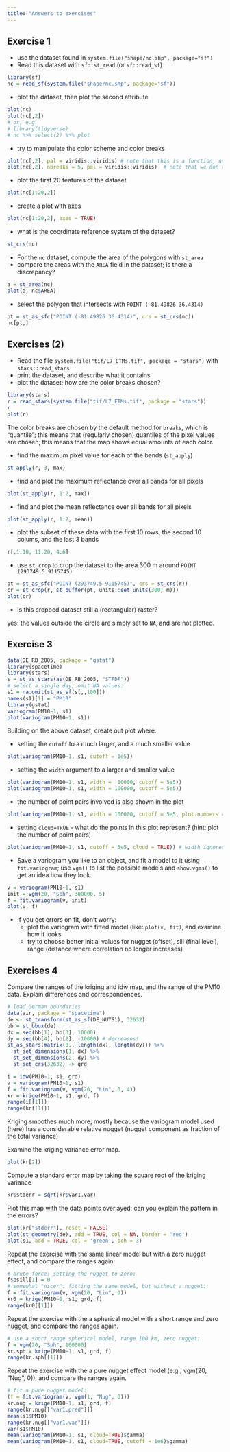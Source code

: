 ```yaml
---
title: "Answers to exercises"
---
```


## Exercise  1

* use the dataset found in `system.file("shape/nc.shp", package="sf")`
* Read this dataset with `sf::st_read` (or `sf::read_sf`)

```r
library(sf)
nc = read_sf(system.file("shape/nc.shp", package="sf"))
```

* plot the dataset, then plot the second attribute
```r
plot(nc)
plot(nc[,2])
# or, e.g. 
# library(tidyverse)
# nc %>% select(2) %>% plot
```

* try to manipulate the color scheme and color breaks

```r
plot(nc[,2], pal = viridis::viridis) # note that this is a function, not a set of colors
plot(nc[,2], nbreaks = 5, pal = viridis::viridis)  # note that we don't get exactly 5, because of "pretty" style
```

* plot the first 20 features of the dataset

```r
plot(nc[1:20,2])
```

* create a plot with axes

```r
plot(nc[1:20,2], axes = TRUE)
```

* what is the coordinate reference system of the dataset?

```r
st_crs(nc)
```

* For the `nc` dataset, compute the area of the polygons with `st_area`
* compare the areas with the `AREA` field in the dataset; is there a discrepancy?
```r
a = st_area(nc)
plot(a, nc$AREA)
```

* select the polygon that intersects with `POINT (-81.49826 36.4314)`
```r
pt = st_as_sfc("POINT (-81.49826 36.4314)", crs = st_crs(nc))
nc[pt,]
```

## Exercises (2)

* Read the file `system.file("tif/L7_ETMs.tif", package = "stars")` with `stars::read_stars`
* print the dataset, and describe what it contains
* plot the dataset; how are the color breaks chosen?
```r
library(stars)
r = read_stars(system.file("tif/L7_ETMs.tif", package = "stars"))
r
plot(r)
```

The color breaks are chosen by the default method for `breaks`, which is "quantile"; this
means that (regularly chosen) quantiles of the pixel values are chosen; this means that the
map shows equal amounts of each color.

* find the maximum pixel value for each of the bands (`st_apply`)

```r
st_apply(r, 3, max)
```
* find and plot the maximum reflectance over all bands for all pixels
```r
plot(st_apply(r, 1:2, max))
```
* find and plot the mean reflectance over all bands for all pixels
```r
plot(st_apply(r, 1:2, mean))
```
* plot the subset of these data with the first 10 rows, the second 10 colums, and the last 3 bands
```r
r[,1:10, 11:20, 4:6]
```
* use `st_crop` to crop the dataset to the area 300 m around `POINT (293749.5 9115745)`
```r
pt = st_as_sfc("POINT (293749.5 9115745)", crs = st_crs(r))
cr = st_crop(r, st_buffer(pt, units::set_units(300, m)))
plot(cr)
```
* is this cropped dataset still a (rectangular) raster?
	
yes: the values outside the circle are simply set to `NA`, and are not plotted.

## Exercise 3

```r
data(DE_RB_2005, package = "gstat")
library(spacetime)
library(stars)
s = st_as_stars(as(DE_RB_2005, "STFDF"))
# select a single day, omit NA values:
s1 = na.omit(st_as_sf(s[,,100]))
names(s1)[1] = "PM10"
library(gstat)
variogram(PM10~1, s1)
plot(variogram(PM10~1, s1))
```

Building on the above dataset, create out plot where:

* setting the `cutoff` to a much larger, and a much smaller value

```r
plot(variogram(PM10~1, s1, cutoff = 1e5))
```

* setting the `width` argument to a larger and smaller value

```r
plot(variogram(PM10~1, s1, width =  10000, cutoff = 5e5))
plot(variogram(PM10~1, s1, width = 100000, cutoff = 5e5))
```

* the number of point pairs involved is also shown in the plot

```r
plot(variogram(PM10~1, s1, width = 100000, cutoff = 5e5, plot.numbers = TRUE))
```

* setting `cloud=TRUE` - what do the points in this plot represent? (hint: plot the number of point pairs)

```r
plot(variogram(PM10~1, s1, cutoff = 5e5, cloud = TRUE)) # width ignored
```

* Save a variogram you like to an object, and fit a model to it using `fit.variogram`; use `vgm()` to list the possible models and `show.vgms()` to get an idea how they look.

```r
v = variogram(PM10~1, s1)
init = vgm(20, "Sph", 300000, 5)
f = fit.variogram(v, init)
plot(v, f)
```

* If you get errors on fit, don't worry: 
    * plot the variogram with fitted model (like: `plot(v, fit)`, and examine how it looks
	* try to choose better initial values for nugget (offset), sill (final level), range (distance where correlation no longer increases)


## Exercises 4

Compare the ranges of the kriging and idw map, and the range of the PM10 data. Explain differences and correspondences.

```r
# load German boundaries
data(air, package = "spacetime")
de <- st_transform(st_as_sf(DE_NUTS1), 32632)
bb = st_bbox(de)
dx = seq(bb[1], bb[3], 10000)
dy = seq(bb[4], bb[2], -10000) # decreases!
st_as_stars(matrix(0., length(dx), length(dy))) %>%
  st_set_dimensions(1, dx) %>%
  st_set_dimensions(2, dy) %>%
  st_set_crs(32632) -> grd

i = idw(PM10~1, s1, grd)
v = variogram(PM10~1, s1)
f = fit.variogram(v, vgm(20, "Lin", 0, 4))
kr = krige(PM10~1, s1, grd, f)
range(i[[1]])
range(kr[[1]])
```
Kriging smoothes much more, mostly because the variogram model used (here) has a considerable relative nugget (nugget component as fraction of the total variance)

Examine the kriging variance error map.

```r
plot(kr[2])
```

Compute a standard error map by taking the square root of the kriging variance

```r
kr$stderr = sqrt(kr$var1.var)
```

Plot this map with the data points overlayed: can you explain the pattern in the errors?


```r
plot(kr["stderr"], reset = FALSE)
plot(st_geometry(de), add = TRUE, col = NA, border = 'red')
plot(s1, add = TRUE, col = 'green', pch = 3)
```

Repeat the exercise with the same linear model but with a zero nugget effect, and compare the ranges again.

```r
# brute-force: setting the nugget to zero:
f$psill[1] = 0
# somewhat "nicer": fitting the same model, but without a nugget:
f = fit.variogram(v, vgm(20, "Lin", 0))
kr0 = krige(PM10~1, s1, grd, f)
range(kr0[[1]])
```

Repeat the exercise with the a spherical model with a short range and zero nugget, and compare the ranges again.

```r
# use a short range spherical model, range 100 km, zero nugget:
f = vgm(20, "Sph", 100000)
kr.sph = krige(PM10~1, s1, grd, f)
range(kr.sph[[1]])
```

Repeat the exercise with the a pure nugget effect model (e.g., vgm(20, "Nug", 0)), and compare the ranges again.

```r
# fit a pure nugget model:
(f = fit.variogram(v, vgm(1, "Nug", 0)))
kr.nug = krige(PM10~1, s1, grd, f)
range(kr.nug[["var1.pred"]])
mean(s1$PM10)
range(kr.nug[["var1.var"]])
var(s1$PM10)
mean(variogram(PM10~1, s1, cloud=TRUE)$gamma)
mean(variogram(PM10~1, s1, cloud=TRUE, cutoff = 1e6)$gamma)
```
